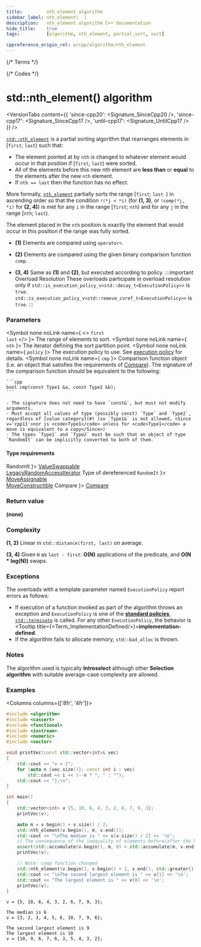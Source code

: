 ```yaml
---
title:         nth_element algorithm
sidebar_label: nth_element(  )
description:   nth_element algorithm C++ documentation
hide_title:    true
tags:          [algorithm, nth_element, partial_sort, sort]

cppreference_origin_rel: w/cpp/algorithm/nth_element
---
```



{/* Terms */}


{/* Codes */}


# std::nth_element() algorithm

<VersionTabs content={{
	'since-cpp20': <Signature_SinceCpp20 />,
	'since-cpp17': <Signature_SinceCpp17 />,
	'until-cpp17': <Signature_UntilCpp17 />
}} />

[`std::nth_element`](#) is a partial sorting algorithm that rearranges elements in [`first`; `last`) such that:
 - The element pointed at by `nth` is changed to whatever element would occur in that position if [`first`; `last`) were sorted.
 - All of the elements before this new nth element are **less than** or **equal** to the elements after the new `nth` element.
 - If `nth == last` then the function has no effect.

More formally, [`nth_element`](#) partially sorts the range [`first`; `last `) in ascending order so that the condition
`!(*j < *i)` (for **(1, 3)**, or `!comp(*j, *i)` for **(2, 4)**) is met for any `i` in the range [`first`; `nth`)
and for any `j` in the range [`nth`; `last`).

The element placed in the `nth` position is exactly the element that would occur in this position if the range was fully sorted.

- **(1)** Elements are compared using `operator<`.

- **(2)** Elements are compared using the given binary comparison function `comp`.

- **(3, 4)** Same as **(1)** and **(2)**, but executed according to policy.
	:::important Overload Resolution
	These overloads participate in overload resolution only if
	<Until v='cpp20'> <code>std::is_execution_policy_v&lt;std::decay_t&lt;ExecutionPolicy&gt;&gt;</code> is <code>true</code>. </Until>
	<Since v='cpp20'> <code>std::is_execution_policy_v&lt;std::remove_cvref_t&lt;ExecutionPolicy&gt;&gt;</code> is <code>true</code>. </Since>
	:::

### Parameters

<SymbolTable>

  <Symbol none noLink name={ <> <code>first</code> <br/> <code>last</code> </> }>
    The range of elements to sort.
  </Symbol>
  <Symbol none noLink name={ <code>nth</code> }>
    The iterator defining the sort partition point.
  </Symbol>
  <Symbol none noLink name={ <code>policy</code> }>
    The execution policy to use. See <a href="#">execution policy</a> for details.
  </Symbol>
  <Symbol none noLink name={ <code>cmp</code> }>
    Comparison function object (i.e. an object that satisfies the requirements of [Compare](/docs/named_req/Compare)).
    The signature of the comparison function should be equivalent to the following:

    ```cpp
    bool cmp(const Type1 &a, const Type2 &b);
    ```

    - The signature does not need to have `const&`, but must not modify arguments.
    - Must accept all values of type (possibly const) `Type` and `Type2`, regardless of [value category](#) (so `Type1&` is not allowed, <Since v='cpp11'>nor is <code>Type1</code> unless for <code>Type1</code> a move is equivalent to a copy</Since>)
    - The types `Type1` and `Type2` must be such that an object of type `RandomIt` can be implicitly converted to both of them.
  </Symbol>
</SymbolTable>

#### Type requirements

<SymbolTable>
  <Symbol none noLink name={ <code>RandomIt</code> }>
    <a href="/docs/named_req/ValueSwappable">ValueSwappable</a> <br/>
    <a href="/docs/named_req/LegacyRandomAccessIterator">LegacyRandomAccessIterator</a>
  </Symbol>
  <Symbol none noLink name={ <> Type of dereferenced <code>RandomIt</code> </> }>
    <a href="/docs/named_req/MoveAssignable">MoveAssignable</a> <br/>
    <a href="/docs/named_req/MoveConstructible">MoveConstructible</a>
  </Symbol>
  <Symbol none noLink name={ <code>Compare</code> }>
    <a href="/docs/named_req/Compare">Compare</a>
  </Symbol>
</SymbolTable>

### Return value

**(none)**

### Complexity

**(1, 2)** Linear in `std::distance(first, last)` on average.

**(3, 4)** Given `N` as `last - first`:
  **O(N)** applications of the predicate, and **O(N \* log(N))** swaps.

### Exceptions

The overloads with a template parameter named `ExecutionPolicy` report errors as follows:
- If execution of a function invoked as part of the algorithm throws an exception and `ExecutionPolicy` is one of the [**standard policies**](#), [`std::terminate`](#) is called.
	For any other `ExecutionPolicy`, the behavior is <Tooltip title={<Term_ImplementationDefined/>}>**implementation-defined**</Tooltip>.
- If the algorithm fails to allocate memory, `std::bad_alloc` is thrown.

### Notes

The algorithm used is typically **Introselect** although other **Selection algorithm** with suitable average-case complexity are allowed.

### Examples

<Columns columns={['8fr', '4fr']}>
<div>

```cpp title='Main.cpp' showLineNumbers
#include <algorithm>
#include <cassert>
#include <functional>
#include <iostream>
#include <numeric>
#include <vector>

void printVec(const std::vector<int>& vec)
{
    std::cout << "v = {";
    for (auto n {vec.size()}; const int i : vec)
        std::cout << i << (--n ? ", " : "");
    std::cout << "};\n";
}

int main()
{
    std::vector<int> v {5, 10, 6, 4, 3, 2, 6, 7, 9, 3};
    printVec(v);

    auto m = v.begin() + v.size() / 2;
    std::nth_element(v.begin(), m, v.end());
    std::cout << "\nThe median is " << v[v.size() / 2] << '\n';
    // The consequence of the inequality of elements before/after the Nth one:
    assert(std::accumulate(v.begin(), m, 0) < std::accumulate(m, v.end(), 0));
    printVec(v);

    // Note: comp function changed
    std::nth_element(v.begin(), v.begin() + 1, v.end(), std::greater{});
    std::cout << "\nThe second largest element is " << v[1] << '\n';
    std::cout << "The largest element is " << v[0] << '\n';
    printVec(v);
}
```

</div>
<div>

```plaintext title="Output"
v = {5, 10, 6, 4, 3, 2, 6, 7, 9, 3};

The median is 6
v = {3, 2, 3, 4, 5, 6, 10, 7, 9, 6};

The second largest element is 9
The largest element is 10
v = {10, 9, 6, 7, 6, 3, 5, 4, 3, 2};
```

</div>
</Columns>

